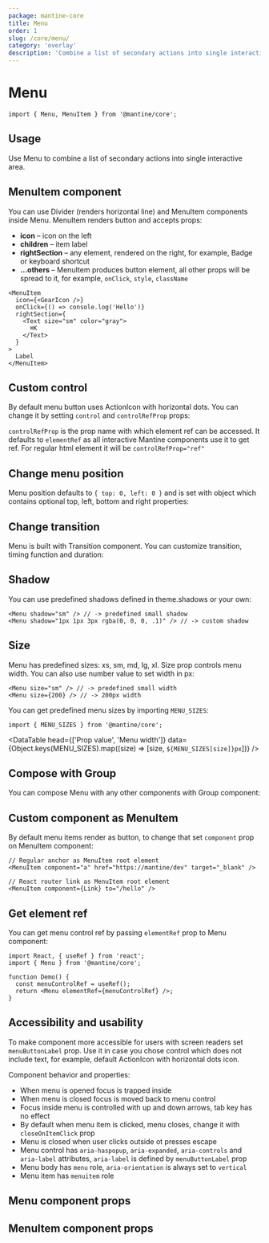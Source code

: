```yaml
---
package: mantine-core
title: Menu
order: 1
slug: /core/menu/
category: 'overlay'
description: 'Combine a list of secondary actions into single interactive area'
---
```



# Menu

<PageHeader source="mantine-core/src/Menu/Menu.tsx" docs="core/Menu.mdx" package="@mantine/core" />

```tsx
import { Menu, MenuItem } from '@mantine/core';
```

## Usage

Use Menu to combine a list of secondary actions into single interactive area.

<MenuBaseDemo />

## MenuItem component

You can use <GatsbyLink to="/core/divider/">Divider</GatsbyLink> (renders horizontal line) and MenuItem components inside Menu.
MenuItem renders button and accepts props:

- **icon** – icon on the left
- **children** – item label
- **rightSection** – any element, rendered on the right, for example, <GatsbyLink to="/core/badge/">Badge</GatsbyLink> or keyboard shortcut
- **...others** – MenuItem produces button element, all other props will be spread to it, for example, `onClick`, `style`, `className`

```tsx
<MenuItem
  icon={<GearIcon />}
  onClick={() => console.log('Hello')}
  rightSection={
    <Text size="sm" color="gray">
      ⌘K
    </Text>
  }
>
  Label
</MenuItem>
```

## Custom control

By default menu button uses <GatsbyLink to="/core/action-icon/">ActionIcon</GatsbyLink> with horizontal dots.
You can change it by setting `control` and `controlRefProp` props:

<MenuComponentDemo />

`controlRefProp` is the prop name with which element ref can be accessed.
It defaults to `elementRef` as all interactive Mantine components use it to get ref.
For regular html element it will be `controlRefProp="ref"`

## Change menu position

Menu position defaults to `{ top: 0, left: 0 }` and is set with object which contains optional top, left, bottom and right properties:

<MenuPositionDemo />

## Change transition

Menu is built with <GatsbyLink to="/core/transition/">Transition</GatsbyLink> component.
You can customize transition, timing function and duration:

<MenuTransitionsDemo />

## Shadow

You can use predefined shadows defined in <GatsbyLink to="/pages/theming/#spacing-radius-and-shadows">theme.shadows</GatsbyLink> or your own:

```tsx
<Menu shadow="sm" /> // -> predefined small shadow
<Menu shadow="1px 1px 3px rgba(0, 0, 0, .1)" /> // -> custom shadow
```

## Size

<MenuConfigurator />

Menu has predefined sizes: xs, sm, md, lg, xl. Size prop controls menu width.
You can also use number value to set width in px:

```tsx
<Menu size="sm" /> // -> predefined small width
<Menu size={200} /> // -> 200px width
```

You can get predefined menu sizes by importing `MENU_SIZES`:

```tsx
import { MENU_SIZES } from '@mantine/core';
```

<DataTable
  head={['Prop value', 'Menu width']}
  data={Object.keys(MENU_SIZES).map((size) => [size, `${MENU_SIZES[size]}px`])}
/>

## Compose with Group

You can compose Menu with any other components with <GatsbyLink to="/core/group/">Group</GatsbyLink> component:

<MenuComposeDemo />

## Custom component as MenuItem

By default menu items render as button, to change that set `component` prop on MenuItem component:

```tsx
// Regular anchor as MenuItem root element
<MenuItem component="a" href="https://mantine/dev" target="_blank" />

// React router link as MenuItem root element
<MenuItem component={Link} to="/hello" />
```

<MenuLinkDemo />

## Get element ref

You can get menu control ref by passing `elementRef` prop to Menu component:

```tsx
import React, { useRef } from 'react';
import { Menu } from '@mantine/core';

function Demo() {
  const menuControlRef = useRef();
  return <Menu elementRef={menuControlRef} />;
}
```

## Accessibility and usability

To make component more accessible for users with screen readers set `menuButtonLabel` prop.
Use it in case you chose control which does not include text, for example, default ActionIcon with horizontal dots icon.

Component behavior and properties:

- When menu is opened focus is trapped inside
- When menu is closed focus is moved back to menu control
- Focus inside menu is controlled with up and down arrows, tab key has no effect
- By default when menu item is clicked, menu closes, change it with `closeOnItemClick` prop
- Menu is closed when user clicks outside ot presses escape
- Menu control has `aria-haspopup`, `aria-expanded`, `aria-controls` and `aria-label` attributes, `aria-label` is defined by `menuButtonLabel` prop
- Menu body has `menu` role, `aria-orientation` is always set to `vertical`
- Menu item has `menuitem` role

## Menu component props

<PropsTable component="Menu" />

## MenuItem component props

<PropsTable component="MenuItem" />

